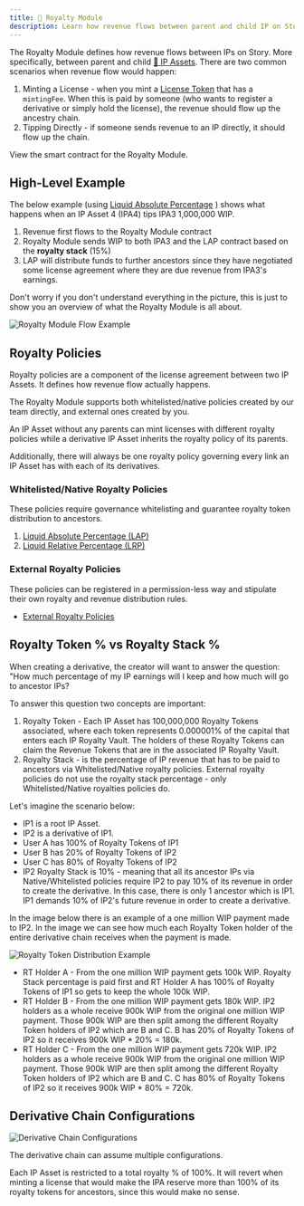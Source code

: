 ```yaml
---
title: 💸 Royalty Module
description: Learn how revenue flows between parent and child IP on Story
---
```


The Royalty Module defines how revenue flows between IPs on Story. More specifically, between parent and child [🧩 IP Assets](/concepts/ip-asset/overview). There are two common scenarios when revenue flow would happen:

1. Minting a License - when you mint a [License Token](/concepts/licensing-module/license-token) that has a `mintingFee`. When this is paid by someone (who wants to register a derivative or simply hold the license), the revenue should flow up the ancestry chain.
2. Tipping Directly - if someone sends revenue to an IP directly, it should flow up the chain.

<CardGroup cols={1}>
  <Card
    title="RoyaltyModule.sol"
    href="https://github.com/storyprotocol/protocol-core-v1/blob/main/contracts/modules/royalty/RoyaltyModule.sol"
    icon="scroll"
    color="#ccb092"
  >
    View the smart contract for the Royalty Module.
  </Card>
</CardGroup>

## High-Level Example

The below example (using [Liquid Absolute Percentage](/concepts/royalty-module/liquid-absolute-percentage) ) shows what happens when an IP Asset 4 (IPA4) tips IPA3 1,000,000 WIP.

1. Revenue first flows to the Royalty Module contract
2. Royalty Module sends WIP to both IPA3 and the LAP contract based on the **royalty stack** (15%)
3. LAP will distribute funds to further ancestors since they have negotiated some license agreement where they are due revenue from IPA3's earnings.

<Note>

Don't worry if you don't understand everything in the picture, this is just to show you an overview of what the Royalty Module is all about.

</Note>

<Frame>
  <img
    src="/images/concepts/royalty-module-overview.png"
    alt="Royalty Module Flow Example"
  />
</Frame>

## Royalty Policies

Royalty policies are a component of the license agreement between two IP Assets. It defines how revenue flow actually happens.

The Royalty Module supports both whitelisted/native policies created by our team directly, and external ones created by you.

<Note>
An IP Asset without any parents can mint licenses with different royalty policies while a derivative IP Asset inherits the royalty policy of its parents.

Additionally, there will always be one royalty policy governing every link an IP Asset has with each of its derivatives.

</Note>

### Whitelisted/Native Royalty Policies

These policies require governance whitelisting and guarantee royalty token distribution to ancestors.

1. [Liquid Absolute Percentage (LAP)](/concepts/royalty-module/liquid-absolute-percentage)
2. [Liquid Relative Percentage (LRP)](/concepts/royalty-module/liquid-relative-percentage)

### External Royalty Policies

These policies can be registered in a permission-less way and stipulate their own royalty and revenue distribution rules.

- [External Royalty Policies](/concepts/royalty-module/external-royalty-policies)

## Royalty Token % vs Royalty Stack %

When creating a derivative, the creator will want to answer the question: "How much percentage of my IP earnings will I keep and how much will go to ancestor IPs?

To answer this question two concepts are important:

1. Royalty Token - Each IP Asset has 100,000,000 Royalty Tokens associated, where each token represents 0.000001% of the capital that enters each IP Royalty Vault. The holders of these Royalty Tokens can claim the Revenue Tokens that are in the associated IP Royalty Vault.
2. Royalty Stack - is the percentage of IP revenue that has to be paid to ancestors via Whitelisted/Native royalty policies. External royalty policies do not use the royalty stack percentage - only Whitelisted/Native royalties policies do.

Let's imagine the scenario below:

- IP1 is a root IP Asset.
- IP2 is a derivative of IP1.
- User A has 100% of Royalty Tokens of IP1
- User B has 20% of Royalty Tokens of IP2
- User C has 80% of Royalty Tokens of IP2
- IP2 Royalty Stack is 10% - meaning that all its ancestor IPs via Native/Whitelisted policies require IP2 to pay 10% of its revenue in order to create the derivative. In this case, there is only 1 ancestor which is IP1. IP1 demands 10% of IP2's future revenue in order to create a derivative.

In the image below there is an example of a one million WIP payment made to IP2. In the image we can see how much each Royalty Token holder of the entire derivative chain receives when the payment is made.

<Frame>
  <img
    src="/images/concepts/rt-vs-rs.png"
    alt="Royalty Token Distribution Example"
  />
</Frame>

- RT Holder A - From the one million WIP payment gets 100k WIP. Royalty Stack percentage is paid first and RT Holder A has 100% of Royalty Tokens of IP1 so gets to keep the whole 100k WIP.
- RT Holder B - From the one million WIP payment gets 180k WIP. IP2 holders as a whole receive 900k WIP from the original one million WIP payment. Those 900k WIP are then split among the different Royalty Token holders of IP2 which are B and C. B has 20% of Royalty Tokens of IP2 so it receives 900k WIP \* 20% = 180k.
- RT Holder C - From the one million WIP payment gets 720k WIP. IP2 holders as a whole receive 900k WIP from the original one million WIP payment. Those 900k WIP are then split among the different Royalty Token holders of IP2 which are B and C. C has 80% of Royalty Tokens of IP2 so it receives 900k WIP \* 80% = 720k.

## Derivative Chain Configurations

<Frame>
  <img
    src="/images/concepts/derivative-chain-config.png"
    alt="Derivative Chain Configurations"
  />
</Frame>

The derivative chain can assume multiple configurations.

Each IP Asset is restricted to a total royalty % of 100%. It will revert when minting a license that would make the IPA reserve more than 100% of its royalty tokens for ancestors, since this would make no sense.
